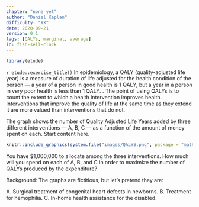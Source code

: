 ```yaml
---
chapter: "none yet"
author: "Daniel Kaplan"
difficulty: "XX"
date: 2020-09-21 
version: 0.1
tags: [QALYs, marginal, average]
id: fish-sell-clock
---
```


```r
library(etude)
```

`r etude::exercise_title()`  In epidemiology, a QALY (quality-adjusted life year) is a measure of duration of life adjusted for the health condition of the person — a year of a person in good health is 1 QALY, but a year in a person in very poor health is less than 1 QALY.
.
The point of using QALYs is to count the extent to which a health intervention improves health. Interventions that improve the quality of life at the same time as they extend it are more valued than interventions that do not.

The graph shows the number of Quality Adjusted Life Years added by three different interventions — A, B, C — as a function of the amount of money spent on each.    Start content here.

```r
knitr::include_graphics(system.file("images/QALYS.png", package = "math141Zexercises"))
```

You have $1,000,000 to allocate among the three interventions. How much will you spend on each of A, B, and C in order to maximize the number of QALYs produced by the expenditure?


Background: The graphs are fictitious, but let’s pretend they are:

A. Surgical treatment of congenital heart defects in newborns.
B. Treatment for hemophilia.
C. In-home health assistance for the disabled.

